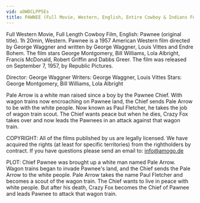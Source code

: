 ```yaml
---
vid: aOWDCLPP5Es
title: PAWNEE (Full Movie, Western, English, Entire Cowboy & Indians Feature Film) *free full westerns*
---
```


Full Western Movie, Full Length Cowboy Film, English: Pawnee (original title). 1h 20min, Western. Pawnee is a 1957 American Western film directed by George Waggner and written by George Waggner, Louis Vittes and Endre Bohem. The film stars George Montgomery, Bill Williams, Lola Albright, Francis McDonald, Robert Griffin and Dabbs Greer. The film was released on September 7, 1957, by Republic Pictures.

Director: George Waggner 
Writers: George Waggner, Louis Vittes
Stars: George Montgomery, Bill Williams, Lola Albright 

Pale Arrow is a white man raised since a boy by the Pawnee Chief. With wagon trains now encroaching on Pawnee land, the Chief sends Pale Arrow to be with the white people. Now known as Paul Fletcher, he takes the job of wagon train scout. The Chief wants peace but when he dies, Crazy Fox takes over and now leads the Pawnees in an attack against that wagon train.

COPYRIGHT: All of the films published by us are legally licensed. We have acquired the rights (at least for specific territories) from the rightholders by contract. If you have questions please send an email to: info@amogo.de

PLOT: Chief Pawnee was brought up a white man named Pale Arrow. Wagon trains began to invade Pawnee's land, and the Chief sends the Pale Arrow to the white people. Pale Arrow takes the name Paul Fletcher and becomes a scout of the wagon train. The Chief wants to live in peace with white people. But after his death, Crazy Fox becomes the Chief of Pawnee and leads Pawnee to attack that wagon train.